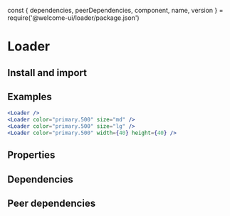 const {
  dependencies,
  peerDependencies,
  component,
  name,
  version
} = require('@welcome-ui/loader/package.json')

# Loader

<tagversion version={version} name={name} />

## Install and import

<usage component={component} name={name} peerDependencies={peerDependencies} />

## Examples

```jsx column
<Loader />
<Loader color="primary.500" size="md" />
<Loader color="primary.500" size="lg" />
<Loader color="primary.500" width={40} height={40} />
```

## Properties

<props of={Loader} />

## Dependencies

<dependencies dependencies={dependencies} />

## Peer dependencies

<dependencies dependencies={peerDependencies} />
